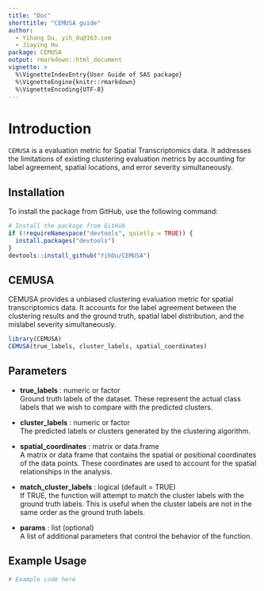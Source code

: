 ```yaml
---
title: "Doc"
shorttitle: "CEMUSA guide"
author: 
  - Yihang Du, yih_du@163.com
  - Jiaying Hu
package: CEMUSA
output: rmarkdown::html_document
vignette: >
  %\VignetteIndexEntry{User Guide of SAS package}
  %\VignetteEngine{knitr::rmarkdown}
  %\VignetteEncoding{UTF-8}
---
```


# Introduction

`CEMUSA` is a evaluation metric for Spatial Transcriptomics data. It addresses the limitations of existing clustering evaluation metrics by accounting for label agreement, spatial
locations, and error severity simultaneously.

## Installation

To install the package from GitHub, use the following command:

```r
# Install the package from GitHub
if (!requireNamespace("devtools", quietly = TRUE)) {
  install.packages("devtools")
}
devtools::install_github("YihDu/CEMUSA")
```

## CEMUSA

CEMUSA provides a unbiased clustering evaluation metric for spatial transcriptomics data. 
It accounts for the label agreement between the clustering results and the ground truth, spatial label distribution, and the mislabel severity simultaneously.

```r
library(CEMUSA)
CEMUSA(true_labels, cluster_labels, spatial_coordinates)
```

## Parameters
- **true_labels** : numeric or factor  
  Ground truth labels of the dataset. These represent the actual class labels that we wish to compare with the predicted clusters.

- **cluster_labels** : numeric or factor  
  The predicted labels or clusters generated by the clustering algorithm. 

- **spatial_coordinates** : matrix or data.frame  
  A matrix or data frame that contains the spatial or positional coordinates of the data points. These coordinates are used to account for the spatial relationships in the analysis.

- **match_cluster_labels** : logical (default = TRUE)  
  If TRUE, the function will attempt to match the cluster labels with the ground truth labels. This is useful when the cluster labels are not in the same order as the ground truth labels.  

- **params** : list (optional)  
  A list of additional parameters that control the behavior of the function. 

## Example Usage

```r
# Example code here
```

